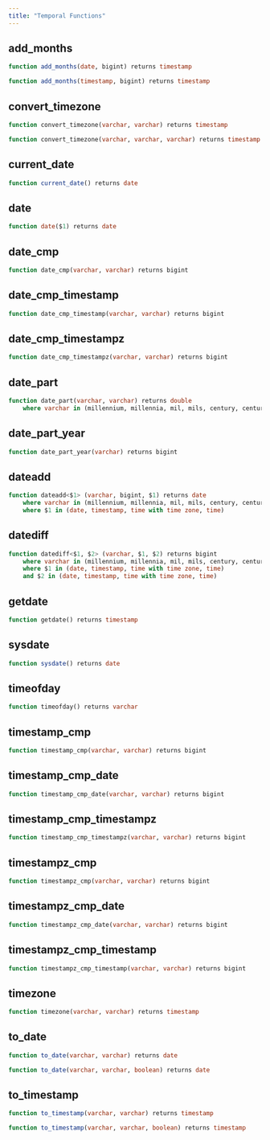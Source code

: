 ```yaml
---
title: "Temporal Functions"
---
```


## add_months
```sql
function add_months(date, bigint) returns timestamp
```


```sql
function add_months(timestamp, bigint) returns timestamp
```


## convert_timezone
```sql
function convert_timezone(varchar, varchar) returns timestamp
```


```sql
function convert_timezone(varchar, varchar, varchar) returns timestamp
```


## current_date
```sql
function current_date() returns date
```


## date
```sql
function date($1) returns date
```


## date_cmp
```sql
function date_cmp(varchar, varchar) returns bigint
```


## date_cmp_timestamp
```sql
function date_cmp_timestamp(varchar, varchar) returns bigint
```


## date_cmp_timestampz
```sql
function date_cmp_timestampz(varchar, varchar) returns bigint
```


## date_part
```sql
function date_part(varchar, varchar) returns double
	where varchar in (millennium, millennia, mil, mils, century, centuries, c, cent, cents, decade, decades, dec, decs, year, years, y, yr, yrs, quarter, quarters, qtr, qtrs, month, months, mon, mons, week, weeks, w, dayofweek, dow, dw, weekday, dayofyear, doy, dy, yearday, days, days, d, hour, hours, h, hr, hrs, minute, minutes, m, min, mins, second, seconds, s, sec, secs, millisecond, milliseconds, ms, msec, msecs, msecond, mseconds, millisec, millisecs, millisecon, microsecond, microseconds, microsec, microsecs, microsecond, usecond, useconds, us, usec, usecs)
```


## date_part_year
```sql
function date_part_year(varchar) returns bigint
```


## dateadd
```sql
function dateadd<$1> (varchar, bigint, $1) returns date
	where varchar in (millennium, millennia, mil, mils, century, centuries, c, cent, cents, decade, decades, dec, decs, year, years, y, yr, yrs, quarter, quarters, qtr, qtrs, month, months, mon, mons, week, weeks, w, day, days, d, hour, hours, h, hr, hrs, minute, minutes, m, min, mins, second, seconds, s, sec, secs, millisecond, milliseconds, ms, msec, msecs, msecond, mseconds, millisec, millisecs, millisecon, microsecond, microseconds, microsec, microsecs, microsecond, usecond, useconds, us, usec, usecs)
	where $1 in (date, timestamp, time with time zone, time)
```


## datediff
```sql
function datediff<$1, $2> (varchar, $1, $2) returns bigint
	where varchar in (millennium, millennia, mil, mils, century, centuries, c, cent, cents, decade, decades, dec, decs, year, years, y, yr, yrs, quarter, quarters, qtr, qtrs, month, months, mon, mons, week, weeks, w, day, days, d, hour, hours, h, hr, hrs, minute, minutes, m, min, mins, second, seconds, s, sec, secs, millisecond, milliseconds, ms, msec, msecs, msecond, mseconds, millisec, millisecs, millisecon, microsecond, microseconds, microsec, microsecs, microsecond, usecond, useconds, us, usec, usecs)
	where $1 in (date, timestamp, time with time zone, time)
	and $2 in (date, timestamp, time with time zone, time)
```


## getdate
```sql
function getdate() returns timestamp
```


## sysdate
```sql
function sysdate() returns date
```


## timeofday
```sql
function timeofday() returns varchar
```


## timestamp_cmp
```sql
function timestamp_cmp(varchar, varchar) returns bigint
```


## timestamp_cmp_date
```sql
function timestamp_cmp_date(varchar, varchar) returns bigint
```


## timestamp_cmp_timestampz
```sql
function timestamp_cmp_timestampz(varchar, varchar) returns bigint
```


## timestampz_cmp
```sql
function timestampz_cmp(varchar, varchar) returns bigint
```


## timestampz_cmp_date
```sql
function timestampz_cmp_date(varchar, varchar) returns bigint
```


## timestampz_cmp_timestamp
```sql
function timestampz_cmp_timestamp(varchar, varchar) returns bigint
```


## timezone
```sql
function timezone(varchar, varchar) returns timestamp
```


## to_date
```sql
function to_date(varchar, varchar) returns date
```


```sql
function to_date(varchar, varchar, boolean) returns date
```


## to_timestamp
```sql
function to_timestamp(varchar, varchar) returns timestamp
```


```sql
function to_timestamp(varchar, varchar, boolean) returns timestamp
```



